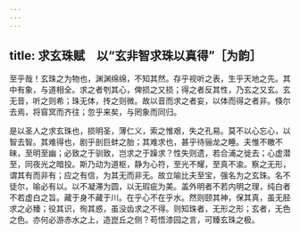 ```yaml
---
---
---
```

title: 求玄珠赋　以“玄非智求珠以真得”［为韵］
---



至乎哉！玄珠之为物也，渊渊绵绵，不知其然。存乎视听之表，生乎天地之先。其中有象，与道相全。求之者刳其心，俾损之又损；得之者反其性，乃玄之又玄。玄无音，听之则希；珠无体，抟之则微。故以音而求之者妄，以体而得之者非。倏尔去焉，将窅冥而齐往；忽乎来矣，与罔象而同归。

是以圣人之求玄珠也，损明圣，薄仁义，索之惟艰，失之孔易。莫不以心忘心，以智去智。其难得也，剧乎剖巨蚌之胎；其难求也，甚乎待骊龙之睡。夫惟不皦不昧，至明至幽；必致之于驯致，岂求之于躁求？性失则遗，若合浦之徙去；心虚潜至，同夜光之暗投。斯乃动为道枢，静为心符，至光不耀，至真不渝。察之无形，谓其有而非有；应之有信，为其无而非无。故立喻比夫至宝，强名为之玄珠。名不徒尔，喻必有以。以不凝滞为圆，以无瑕疵为美。盖外明者不若内明之理，纯白者不若虚白之旨。藏于身不藏于川。在乎心不在乎水。然则颐其神，保其真，虽无胫求之必臻；役其识，徇其惑，虽没齿求之不得。则知珠者，无形之形；玄者，无色之色。亦何必游赤水之上，造崑丘之侧？苟悟漆园之言，可臻玄珠之极。